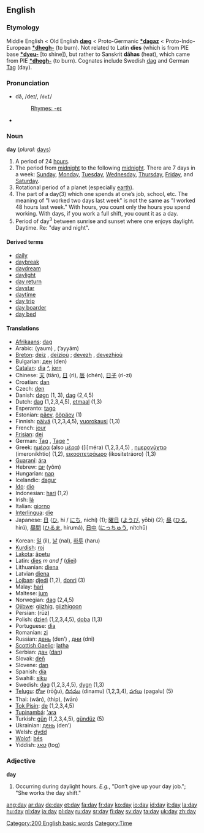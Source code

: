 ==English==

{{rank|def|might|being|114|day|through|himself|go}}

===Etymology===
Middle English < Old English '''[[dæg]]''' < Proto-Germanic '''[[*dagaz]]''' < Proto-Indo-European '''[[*dhegh-]]''' (to burn). Not related to Latin '''dies''' (which is from PIE base '''[[*dyeu-]]''' [to shine]), but rather to Sanskrit '''dāhas''' (heat), which came from PIE '''[[*dhegh-]]''' (to burn). Cognates include Swedish [[dag]] and German [[Tag]] (day).

===Pronunciation===
*dā, /deɪ/, /<tt>deI</tt>/
*:[[Rhymes:English:-eɪ|Rhymes: -eɪ]]
*{{audio|en-us-day.ogg|Audio (US)}}

===Noun===
'''day''' (''plural:'' [[days]])

# A period of 24 [[hour]]s.
# The period from [[midnight]] to the following [[midnight]]. There are 7 days in a week: [[Sunday]], [[Monday]], [[Tuesday]], [[Wednesday]], [[Thursday]], [[Friday]], and [[Saturday]].
# Rotational period of a planet (especially [[earth]]).
# The part of a day(3) which one spends at one’s job, school, etc. The meaning of "I worked two days last week" is not the same as "I worked 48 hours last week." With hours, you count only the hours you spend working. With days, if you work a full shift, you count it as a day.
# Period of day<sup>3</sup> between sunrise and sunset where one enjoys daylight. Daytime. Re: "day and night".

====Derived terms====
*[[daily]]
*[[daybreak]]
*[[daydream]]
*[[daylight]]
*[[day return]]
*[[daystar]]
*[[daytime]]
*[[day trip]]
*[[day boarder]]
*[[day bed]]

====Translations====
{{top}}
*[[Afrikaans]]: [[dag]]
*Arabic: {{ARchar|[[يوم|يَوْمٌ]]}} (yaum) {{m}}, {{ARchar|[[ايام|أيّامٌ]]}} (’ayyām) {{p}}
*[[Breton]]: [[deiz]] {{m}}, [[deiz]]ioù {{p}}; [[devezh]] {{m}}, [[devezh]]ioù {{p}}
*Bulgarian: [[ден]] (den) {{m}}
*[[Catalan]]: [[dia]] {{m}} [[:ca:dia|^]], [[jorn]] {{m}}
*Chinese: [[天]] (tiān), [[日]] (rì), [[辰]] (chén), [[日子]] (rì-zi)
*Croatian: [[dan#Croatian|dan]] {{m}}
*Czech: [[den]] {{m}}
*Danish: [[døgn]] (1, 3), [[dag]] (2,4,5)
*Dutch: [[dag]] {{m}} (1,2,3,4,5), [[etmaal]] {{n}} (1,3)
*Esperanto: [[tago]]
*Estonian: [[päev]], [[ööpäev]] (1)
*Finnish: [[päivä]] (1,2,3,4,5), [[vuorokausi]] (1,3)
*French: [[jour]] {{m}}
*[[Frisian]]: [[dei]]
*German: [[Tag#German|Tag]] {{m}}, [[Tage]] {{p}} [[:de:Tag|^]]
*Greek: [[ημέρα]] (also [[μέρα]]) ([i]méra) (1,2,3,4,5) {{f}}, [[ημερονύχτιο]] (imeroníkhtio) {{n}} (1,2), [[εικοσιτετράωρο]] (ikositetráoro) {{n}} (1,3)
*[[Guaraní]]: [[ára]]
*Hebrew: [[יום]] (yôm) {{m}}
*Hungarian: [[nap#Hungarian|nap]]
*Icelandic: [[dagur]]
*[[Ido]]: [[dio]]
*Indonesian: [[hari]] (1,2)
*Irish: [[lá]]
*Italian: [[giorno]] {{m}}
*[[Interlingua]]: [[die]]
*Japanese: [[日]] ([[ひ]], hi / [[にち]], nichí) (1); [[曜日]] ([[ようび]], yōbi) (2); [[昼]] ([[ひる]], hirú), [[昼間]] ([[ひるま]], hirumá), [[日中]] ([[にっちゅう]], nítchū)
{{mid}}
*Korean: [[일]] (il), [[날]] (nal), [[하루]] (haru)
*[[Kurdish]]: [[roj]]
*[[Lakota]]: [[ãpetu]]
*Latin: [[dies]] ''m and f'' ([[diei]])
*Lithuanian: [[diena]]
*Latvian [[diena]] {{f}}
*[[Lojban]]: [[djedi]] (1,2), [[donri]] (3)
*Malay: [[hari]]
*Maltese: [[jum]]
*Norwegian: [[dag]] {{c}} (2,4,5)
*[[Ojibwe]]: [[giizhig]], [[giizhigoon]] {{p}}
*Persian: {{FAchar|[[روز]]}} (rūz)
*Polish: [[dzień]] {{m}} (1,2,3,4,5), [[doba]] {{f}} (1,3)
*Portuguese: [[dia]] {{m}}
*Romanian: [[zi]] {{f}}
*Russian: [[день]] (den’) {{m}}, [[дни]] (dni) {{p}}
*[[Scottish Gaelic]]: [[latha]]
*Serbian: [[дан]] ([[dan#Serbian|dan]]) {{m}}
*Slovak: [[deň]] {{m}}
*Slovene: [[dan#Slovene|dan]] {{m}}
*Spanish: [[día]] {{m}}
*Swahili: [[siku]]
*Swedish: [[dag]] {{c}} (1,2,3,4,5), [[dygn]] (1,3)
*[[Telugu]]: [[రోజు]] (rōǧu), [[దినము]] (dinamu) (1,2,3,4), [[పగలు]] (pagalu) (5)
*Thai: {{THchar|[[วัน]]}} (wân), {{THchar|[[ทิพ]]}} (thip), {{THchar|[[วาร]]}} (wān)
*[[Tok Pisin]]: [[de#Tok Pisin|de]] (1,2,3,4,5)
*[[Tupinambá]]: [['ara]]
*Turkish: [[gün]] (1,2,3,4,5), [[gündüz]] (5)
*Ukrainian: [[день]] (den’) {{m}}
*Welsh: [[dydd]]
*[[Wolof]]: [[bés]]
*Yiddish: [[טאָג|טאג]] (tog)
{{bottom}}

===Adjective===
'''day''' <!--"Day" is NEVER an adjective, it is always a noun.-->

#Occurring during daylight hours. ''E.g.'', "Don’t give up your day job."; "She works the day shift."
<!--NOTE: These are not adjectives at all, but noun used as modifiers. It's just like German "Herzbube" (knave of hearts) versus "herzlicher Bube" (hearty knave). The adjectives for "day" are "diurnal," "daily," etc.-->

[[Category:200 English basic words]]
[[Category:Time]]

[[ang:day]]
[[ar:day]]
[[de:day]]
[[et:day]]
[[fa:day]]
[[fr:day]]
[[ko:day]]
[[io:day]]
[[id:day]]
[[it:day]]
[[la:day]]
[[hu:day]]
[[nl:day]]
[[ja:day]]
[[pl:day]]
[[ru:day]]
[[sr:day]]
[[fi:day]]
[[sv:day]]
[[ta:day]]
[[uk:day]]
[[zh:day]]